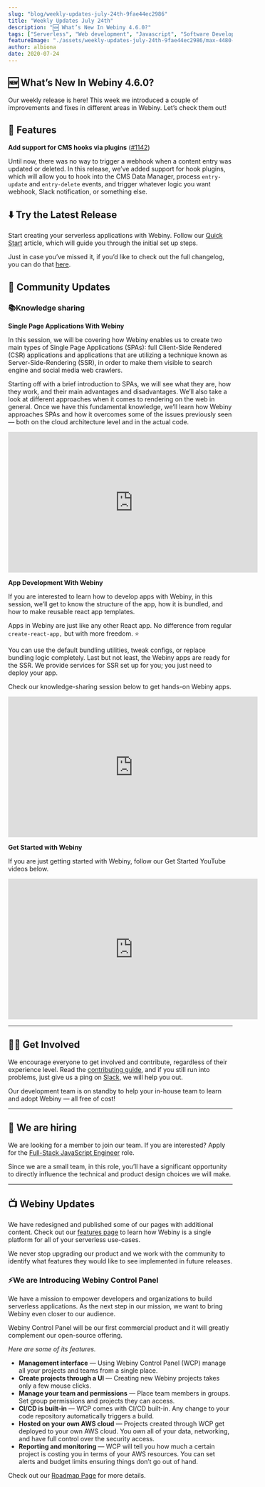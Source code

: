 ```yaml
---
slug: "blog/weekly-updates-july-24th-9fae44ec2986"
title: "Weekly Updates July 24th"
description: "🆕 What’s New In Webiny 4.6.0?"
tags: ["Serverless", "Web development", "Javascript", "Software Development", "GraphQL"]
featureImage: "./assets/weekly-updates-july-24th-9fae44ec2986/max-4480-1a0CA2tm4DGj6Jad8hyNCHA.png"
author: albiona
date: 2020-07-24
---
```


## 🆕 What’s New In Webiny 4.6.0?

Our weekly release is here! This week we introduced a couple of improvements and fixes in different areas in Webiny. Let’s check them out!

## 🚀 Features

**Add support for CMS hooks via plugins** ([#1142](https://github.com/webiny/webiny-js/pull/1142))

Until now, there was no way to trigger a webhook when a content entry was updated or deleted. In this release, we’ve added support for hook plugins, which will allow you to hook into the CMS Data Manager, process `entry-update` and `entry-delete` events, and trigger whatever logic you want webhook, Slack notification, or something else.

## ⬇️ Try the Latest Release

Start creating your serverless applications with Webiny.
Follow our [Quick Start](https://docs.webiny.com/docs/get-started/quick-start) article, which will guide you through the initial set up steps.

Just in case you’ve missed it, if you’d like to check out the full changelog, you can do that [here](https://github.com/webiny/webiny-js/releases/tag/v4.6.0).

## 🙌 Community Updates

### 📚Knowledge sharing

**Single Page Applications With Webiny**

In this session, we will be covering how Webiny enables us to create two main types of Single Page Applications (SPAs): full Client-Side Rendered (CSR) applications and applications that are utilizing a technique known as Server-Side-Rendering (SSR), in order to make them visible to search engine and social media web crawlers.

Starting off with a brief introduction to SPAs, we will see what they are, how they work, and their main advantages and disadvantages. We’ll also take a look at different approaches when it comes to rendering on the web in general.
Once we have this fundamental knowledge, we’ll learn how Webiny approaches SPAs and how it overcomes some of the issues previously
seen — both on the cloud architecture level and in the actual code.

<iframe width="560" height="315" src="https://www.youtube.com/embed/Mi0YO7eZZ5M" frameborder="0" allow="accelerometer; autoplay; clipboard-write; encrypted-media; gyroscope; picture-in-picture" allowfullscreen></iframe><br/>

**App Development With Webiny**

If you are interested to learn how to develop apps with Webiny, in this session, we’ll get to know the structure of the app, how it is bundled, and how to make reusable react app templates.

Apps in Webiny are just like any other React app. No difference from regular `create-react-app,` but with more freedom. ⭐️

You can use the default bundling utilities, tweak configs, or replace bundling logic completely. Last but not least, the Webiny apps are ready for the SSR. We provide services for SSR set up for you; you just need to deploy your app.

Check our knowledge-sharing session below to get hands-on Webiny apps.

<iframe width="560" height="315" src="https://www.youtube.com/embed/EQxNsDSdpsQ" frameborder="0" allow="accelerometer; autoplay; clipboard-write; encrypted-media; gyroscope; picture-in-picture" allowfullscreen></iframe> <br/>

**Get Started with Webiny**

If you are just getting started with Webiny, follow our Get Started YouTube videos below.

<iframe width="560" height="315" src="https://www.youtube.com/embed/G_du-yE_DL4" frameborder="0" allow="accelerometer; autoplay; clipboard-write; encrypted-media; gyroscope; picture-in-picture" allowfullscreen></iframe>

---

## 🤝🏽 Get Involved

We encourage everyone to get involved and contribute, regardless of their experience level. Read the [contributing guide](https://github.com/webiny/webiny-js/blob/master/CONTRIBUTING.md), and if you still run into problems, just give us a ping on [Slack](https://www.webiny.com/slack), we will help you out.

Our development team is on standby to help your in-house team to learn and adopt Webiny — all free of cost!

---

## 🚀 We are hiring

We are looking for a member to join our team.
If you are interested? Apply for the [Full-Stack JavaScript Engineer](https://careers.webiny.com/full-stack-javascript-engineer/en) role.

Since we are a small team, in this role, you’ll have a significant opportunity to directly influence the technical and product design choices we will make.

---

## 📺 Webiny Updates

We have redesigned and published some of our pages with additional content. Check out our [features page](https://www.webiny.com/features/) to learn how Webiny is a single platform for all of your serverless use-cases.

We never stop upgrading our product and we work with the community to identify what features they would like to see implemented in future releases.

### ⚡️We are Introducing Webiny Control Panel

We have a mission to empower developers and organizations to build serverless applications. As the next step in our mission, we want to bring Webiny even closer to our audience.

Webiny Control Panel will be our first commercial product and it will greatly complement our open-source offering.

_Here are some of its features._

- **Management interface** — Using Webiny Control Panel (WCP) manage all your projects and teams from a single place.
- **Create projects through a UI** — Creating new Webiny projects takes only a few mouse clicks.
- **Manage your team and permissions** — Place team members in groups. Set group permissions and projects they can access.
- **CI/CD is built-in** — WCP comes with CI/CD built-in. Any change to your code repository automatically triggers a build.
- **Hosted on your own AWS cloud** — Projects created through WCP get deployed to your own AWS cloud. You own all of your data, networking, and have full control over the security access.
- **Reporting and monitoring** — WCP will tell you how much a certain project is costing you in terms of your AWS resources. You can set alerts and budget limits ensuring things don’t go out of hand.

Check out our [Roadmap Page](https://www.webiny.com/roadmap/) for more details.
